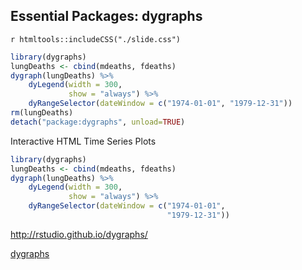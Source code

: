 ## Essential Packages: dygraphs {.packages-dygraphs}

`r htmltools::includeCSS("./slide.css")`

<div id = "packages-dygraphs-left">
<div id = "packages-dygraphs-left-dygraph">
```r
library(dygraphs)
lungDeaths <- cbind(mdeaths, fdeaths)
dygraph(lungDeaths) %>% 
    dyLegend(width = 300,
             show = "always") %>%
    dyRangeSelector(dateWindow = c("1974-01-01", "1979-12-31"))
rm(lungDeaths)
detach("package:dygraphs", unload=TRUE)
```
</div>
</div>

<div id = "packages-dygraphs-right">
<p class = "packages-dygraphs-em">Interactive HTML Time Series Plots</p>

```r
library(dygraphs)
lungDeaths <- cbind(mdeaths, fdeaths)
dygraph(lungDeaths) %>% 
    dyLegend(width = 300,
             show = "always") %>%
    dyRangeSelector(dateWindow = c("1974-01-01",
                                   "1979-12-31"))
```

<a href="http://rstudio.github.io/dygraphs/">http://rstudio.github.io/dygraphs/</a>

<a id = "packages-dygraphs-logo" href="http://dygraphs.com/">dygraphs</a>

</div>
